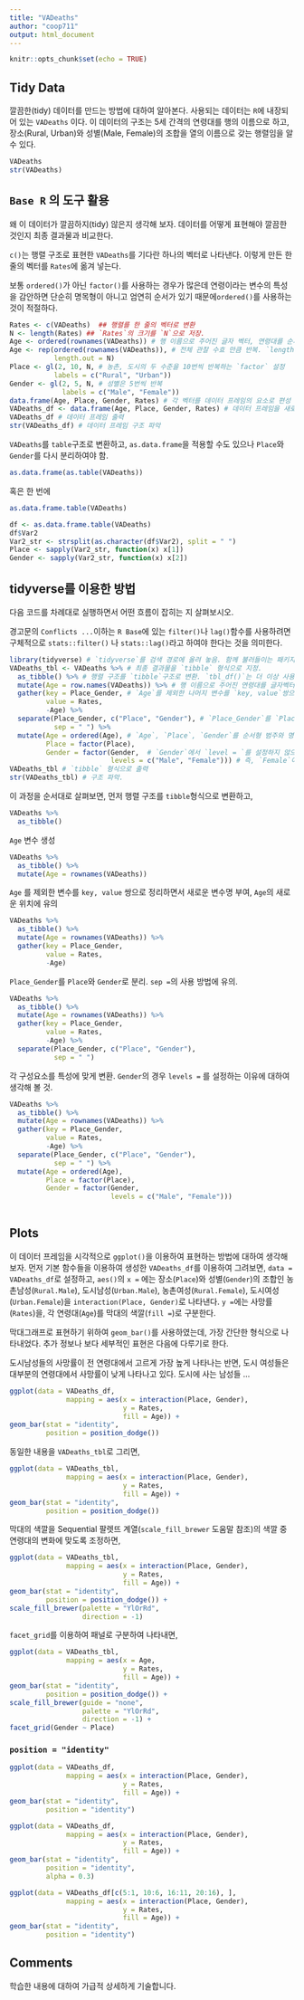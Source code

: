 ```yaml
---
title: "VADeaths"
author: "coop711"
output: html_document
---
```


```r
knitr::opts_chunk$set(echo = TRUE)
```

## Tidy Data

깔끔한(tidy) 데이터를 만드는 방법에 대하여 알아본다. 사용되는 데이터는 `R`에 내장되어 있는 `VADeaths` 이다. 이 데이터의 구조는 5세 간격의 연령대를 행의 이름으로 하고, 장소(Rural, Urban)와 성별(Male, Female)의 조합을 열의 이름으로 갖는 행렬임을 알 수 있다.


```r
VADeaths
str(VADeaths)
```

## `Base R` 의 도구 활용 

왜 이 데이터가 깔끔하지(tidy) 않은지 생각해 보자. 데이터를 어떻게 표현해야 깔끔한 것인지 최종 결과물과 비교한다. 

`c()`는 행렬 구조로 표현한 `VADeaths`를 기다란 하나의 벡터로 나타낸다. 이렇게 만든 한 줄의 벡터를 `Rates`에 옮겨 넣는다.

보통 `ordered()`가 아닌 `factor()`를 사용하는 경우가 많은데 연령이라는 변수의 특성을 감안하면 단순히 명목형이 아니고 엄연히 순서가 있기 때문에`ordered()`를 사용하는 것이 적절하다.

```r
Rates <- c(VADeaths)  ## 행렬를 한 줄의 벡터로 변환 
N <- length(Rates) ## `Rates`의 크기를 `N`으로 저장.
Age <- ordered(rownames(VADeaths)) # 행 이름으로 주어진 글자 벡터, 연령대를 순서형 범주로 변환. 
Age <- rep(ordered(rownames(VADeaths)), # 전체 관찰 수효 만큼 반복. `length.out = `의 용례에 유의. 
           length.out = N)
Place <- gl(2, 10, N, # 농촌, 도시의 두 수준을 10번씩 반복하는 `factor` 설정
           labels = c("Rural", "Urban"))
Gender <- gl(2, 5, N, # 성별은 5번씩 반복 
             labels = c("Male", "Female"))
data.frame(Age, Place, Gender, Rates) # 각 벡터를 데이터 프레임의 요소로 편성
VADeaths_df <- data.frame(Age, Place, Gender, Rates) # 데이터 프레임을 새로운 R 객체로 지정 
VADeaths_df # 데이터 프레임 출력 
str(VADeaths_df) # 데이터 프레임 구조 파악
```

`VADeaths`를 `table`구조로 변환하고, `as.data.frame`을 적용할 수도 있으나 `Place`와 `Gender`를 다시 분리하여야 함.

```r
as.data.frame(as.table(VADeaths))
```

혹은 한 번에


```r
as.data.frame.table(VADeaths)
```

```r
df <- as.data.frame.table(VADeaths)
df$Var2
Var2_str <- strsplit(as.character(df$Var2), split = " ")
Place <- sapply(Var2_str, function(x) x[1])
Gender <- sapply(Var2_str, function(x) x[2])
```

## tidyverse를 이용한 방법 

다음 코드를 차례대로 실행하면서 어떤 흐름이 잡히는 지 살펴보시오. 

경고문의 `Conflicts ...`이하는  `R Base`에 있는 `filter()`나 `lag()`함수를 사용하려면 구체적으로 `stats::filter()` 나 `stats::lag()`라고 하여야 한다는 것을 의미한다.

```r
library(tidyverse) # `tidyverse`를 검색 경로에 올려 놓음. 함께 불러들이는 패키지들과 경고문에 유의.
VADeaths_tbl <- VADeaths %>% # 최종 결과물을 `tibble` 형식으로 지정.
  as_tibble() %>% # 행렬 구조를 `tibble`구조로 변환. `tbl_df()`는 더 이상 사용되지 않음. 
  mutate(Age = row.names(VADeaths)) %>% # 행 이름으로 주어진 연령대를 글자벡터로 생성 
  gather(key = Place_Gender, # `Age`를 제외한 나머지 변수를 `key, value`쌍으로 정리하면서 새로운 변수명 부여.
         value = Rates, 
         -Age) %>%
  separate(Place_Gender, c("Place", "Gender"), # `Place_Gender`를 `Place`와 `Gender`로 분리.
           sep = " ") %>%
  mutate(Age = ordered(Age), # `Age`, `Place`, `Gender`를 순서형 범주와 명목형 범주로 변환
         Place = factor(Place), 
         Gender = factor(Gender,  # `Gender`에서 `level = `를 설정하지 않으면 알파벳 순에 따라 수준이 정해짐.
                         levels = c("Male", "Female"))) # 즉, `Female`이 1, `Male`이 2가 됨.
VADeaths_tbl # `tibble` 형식으로 출력
str(VADeaths_tbl) # 구조 파악.
```

이 과정을 순서대로 살펴보면, 먼저 행렬 구조를 `tibble`형식으로 변환하고,

```r
VADeaths %>%
  as_tibble()
```

`Age` 변수 생성 

```r
VADeaths %>%
  as_tibble() %>%
  mutate(Age = rownames(VADeaths))
```

`Age` 를 제외한 변수를 `key, value` 쌍으로 정리하면서 새로운 변수명 부여, `Age`의 새로운 위치에 유의  

```r
VADeaths %>%
  as_tibble() %>%
  mutate(Age = rownames(VADeaths)) %>%
  gather(key = Place_Gender, 
         value = Rates,
         -Age)
```

`Place_Gender`를 `Place`와 `Gender`로 분리. `sep = `의 사용 방법에 유의. 

```r
VADeaths %>%
  as_tibble() %>%
  mutate(Age = rownames(VADeaths)) %>%
  gather(key = Place_Gender, 
         value = Rates,
         -Age) %>%
  separate(Place_Gender, c("Place", "Gender"), 
           sep = " ")
```

각 구성요소를 특성에 맞게 변환. `Gender`의 경우 `levels = ` 를 설정하는 이유에 대하여 생각해 볼 것.

```r
VADeaths %>%
  as_tibble() %>%
  mutate(Age = rownames(VADeaths)) %>%
  gather(key = Place_Gender, 
         value = Rates,
         -Age) %>%
  separate(Place_Gender, c("Place", "Gender"), 
           sep = " ") %>%
  mutate(Age = ordered(Age),
         Place = factor(Place),
         Gender = factor(Gender,
                         levels = c("Male", "Female"))) 
         
```


## Plots

이 데이터 프레임을 시각적으로 `ggplot()`을 이용하여 표현하는 방법에 대하여 생각해 보자. 
먼저 기본 함수들을 이용하여 생성한 `VADeaths_df`를 이용하여 그려보면, `data = VADeaths_df`로 설정하고, 
`aes()`의 `x = ` 에는 장소(`Place`)와 성별(`Gender`)의 조합인 농촌남성(`Rural.Male`), 도시남성(`Urban.Male`), 농촌여성(`Rural.Female`), 도시여성(`Urban.Female`)을 `interaction(Place, Gender)`로 나타낸다. 
`y = `에는 사망률(`Rates`)을, 각 연령대(`Age`)를 막대의 색깔(`fill = `)로 구분한다. 

막대그래프로 표현하기 위하여 `geom_bar()`를 사용하였는데, 가장 간단한 형식으로 나타내었다. 추가 정보나 보다 세부적인 표현은 다음에 다루기로 한다. 

도시남성들의 사망률이 전 연령대에서 고르게 가장 높게 나타나는 반면, 도시 여성들은 대부분의 연령대에서 사망률이 낮게 나타나고 있다.  도시에 사는 남성들 ...

```r
ggplot(data = VADeaths_df,
              mapping = aes(x = interaction(Place, Gender), 
                            y = Rates, 
                            fill = Age)) +
geom_bar(stat = "identity", 
         position = position_dodge())
```

동일한 내용을 `VADeaths_tbl`로 그리면, 

```r
ggplot(data = VADeaths_tbl,
              mapping = aes(x = interaction(Place, Gender), 
                            y = Rates, 
                            fill = Age)) +
geom_bar(stat = "identity", 
         position = position_dodge())
```

막대의 색깔을 Sequential 팔렛뜨 계열(`scale_fill_brewer` 도움말 참조)의 색깔 중 연령대의 변화에 맞도록 조정하면, 

```r
ggplot(data = VADeaths_tbl,
              mapping = aes(x = interaction(Place, Gender), 
                            y = Rates, 
                            fill = Age)) +
geom_bar(stat = "identity", 
         position = position_dodge()) +
scale_fill_brewer(palette = "YlOrRd", 
                  direction = -1)
```

`facet_grid`를 이용하여 패널로 구분하여 나타내면, 

```r
ggplot(data = VADeaths_tbl,
              mapping = aes(x = Age, 
                            y = Rates, 
                            fill = Age)) +
geom_bar(stat = "identity", 
         position = position_dodge()) + 
scale_fill_brewer(guide = "none",
                  palette = "YlOrRd", 
                  direction = -1) +
facet_grid(Gender ~ Place)
```

### `position = "identity"`

```r
ggplot(data = VADeaths_df,
              mapping = aes(x = interaction(Place, Gender), 
                            y = Rates, 
                            fill = Age)) +
geom_bar(stat = "identity", 
         position = "identity")
```

```r
ggplot(data = VADeaths_df,
              mapping = aes(x = interaction(Place, Gender), 
                            y = Rates, 
                            fill = Age)) +
geom_bar(stat = "identity", 
         position = "identity",
         alpha = 0.3)
```


```r
ggplot(data = VADeaths_df[c(5:1, 10:6, 16:11, 20:16), ], 
              mapping = aes(x = interaction(Place, Gender), 
                            y = Rates, 
                            fill = Age)) +
geom_bar(stat = "identity", 
         position = "identity")
```


## Comments

학습한 내용에 대하여 가급적 상세하게 기술합니다.